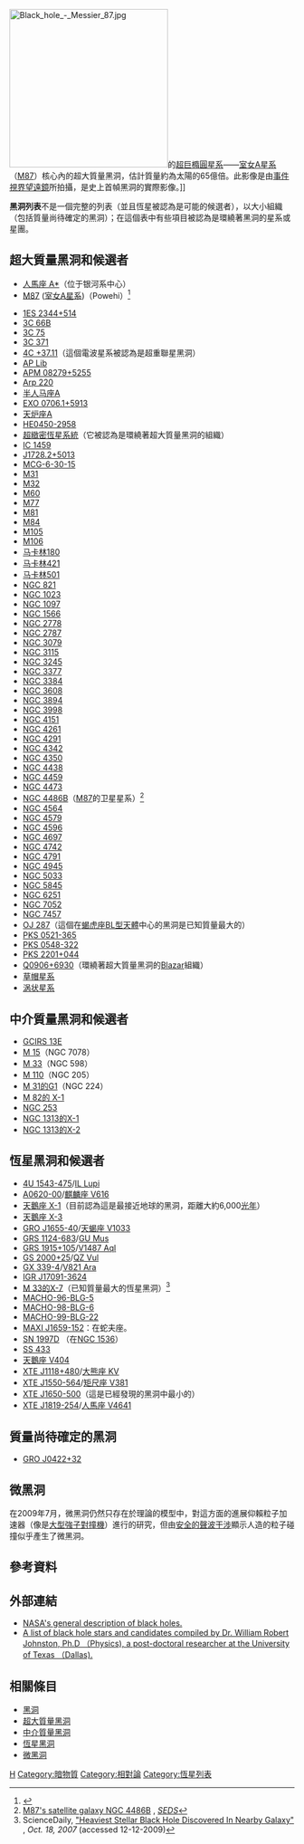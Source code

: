[[File:Black_hole_-_Messier_87.jpg|280px]]的[[超巨橢圓星系|超巨橢圓星系]]——[[室女A星系|室女A星系]]（[[M87|M87]]）核心內的超大質量黑洞，估計質量約為太陽的65億倍。此影像是由[[事件視界望遠鏡|事件視界望遠鏡]]所拍攝，是史上首幀黑洞的實際影像。]]
{{multiple image
| align     = right
| direction = vertical
| width     = 280
| image1    = Milky Way IR Spitzer.jpg
| caption1  = ''[[史匹哲太空望遠鏡|史匹哲]]''揭示了可見光看不見的：低溫恆星（藍色），熱的塵埃（紅色），靠近中央的明亮白點是[[人馬座A*|人馬座A*]]。
| image2=X-RayFlare-BlackHole-MilkyWay-20140105.jpg
| caption2=來自[[人馬座A*|人馬座A*]]的明亮[[X射線|X射線]]閃光，位置就在銀河系中心的[[超大質量黑洞|超大質量黑洞]]。<ref name="NASA-20150105">{{cite web|last1=Chou |first1=Felicia |last2=Anderson |first2=Janet |last3=Watzke |first3=Megan |title=RELEASE 15-001 – NASA’s Chandra Detects Record-Breaking Outburst from Milky Way’s Black Hole |url = http://www.nasa.gov/press/2015/january/nasa-s-chandra-detects-record-breaking-outburst-from-milky-way-s-black-hole/ |date=2015-01-05 |work=[[NASA|NASA]] |accessdate=2015-01-06 |deadurl=no |archiveurl=https://web.archive.org/web/20150106100532/http://www.nasa.gov/press/2015/january/nasa-s-chandra-detects-record-breaking-outburst-from-milky-way-s-black-hole/ |archivedate=2015-01-06 }}</ref>
}}

'''黑洞列表'''不是一個完整的列表（並且恆星被認為是可能的候選者），以大小組織（包括質量尚待確定的黑洞）；在這個表中有些項目被認為是環繞著黑洞的星系或星團。
{{Dynamic list}}
== 超大質量黑洞和候選者 ==
* [[人馬座_A*|人馬座 A*]]（位于银河系中心）
* [[M87|M87]] ([[室女A星系|室女A星系]])（Powehi）<ref>{{Cite web |url=https://www.cna.com.tw/news/firstnews/201904130002.aspx |title=首度曝光黑洞取名Powehi 喻其无穷可能 |accessdate=2019-04-13 |archive-date=2019-04-13 |archive-url=https://web.archive.org/web/20190413161721/https://www.cna.com.tw/news/firstnews/201904130002.aspx |dead-url=no }}</ref>

* [[1ES_2344+514|1ES 2344+514]]
* [[3C_66B|3C 66B]]
* [[3C_75|3C 75]]
* [[3C_371|3C 371]]
* [[4C_+37.11|4C +37.11]]（這個電波星系被認為是超重聯星黑洞）
* [[AP_Lib|AP Lib]]
* [[APM_08279+5255|APM 08279+5255]]
* [[Arp_220|Arp 220]]
* [[半人马座A|半人马座A]]
* [[EXO_0706.1+5913|EXO 0706.1+5913]]
* [[天炉座A|天炉座A]]
* [[HE0450-2958|HE0450-2958]]
* [[超緻密恆星系統|超緻密恆星系統]]（它被認為是環繞著超大質量黑洞的組織）
* [[IC_1459|IC 1459]]
* [[J1728.2+5013|J1728.2+5013]]
* [[MCG-6-30-15|MCG-6-30-15]]
* [[M31|M31]]
* [[M32|M32]]
* [[M60_(橢圓星系)|M60]]
* [[M77|M77]]
* [[M81|M81]]
* [[M84|M84]]
* [[M105|M105]]
* [[M106|M106]]
* [[马卡林180|马卡林180]]
* [[马卡林421|马卡林421]]
* [[马卡林501|马卡林501]]
* [[NGC_821|NGC 821]]
* [[NGC_1023|NGC 1023]]
* [[NGC_1097|NGC 1097]]
* [[NGC_1566|NGC 1566]]
* [[NGC_2778|NGC 2778]]
* [[NGC_2787|NGC 2787]]
* [[NGC_3079|NGC 3079]]
* [[NGC_3115|NGC 3115]]
* [[NGC_3245|NGC 3245]]
* [[NGC_3377|NGC 3377]]
* [[NGC_3384|NGC 3384]]
* [[NGC_3608|NGC 3608]]
* [[NGC_3894|NGC 3894]]
* [[NGC_3998|NGC 3998]]
* [[NGC_4151|NGC 4151]]
* [[NGC_4261|NGC 4261]]
* [[NGC_4291|NGC 4291]]
* [[NGC_4342|NGC 4342]]
* [[NGC_4350|NGC 4350]]
* [[NGC_4438|NGC 4438]]
* [[NGC_4459|NGC 4459]]
* [[NGC_4473|NGC 4473]]
* [[NGC_4486B|NGC 4486B]]（[[M87|M87]]的卫星星系）<ref>[http://seds.org/messier/more/m087_n4486b.html M87's satellite galaxy NGC 4486B] {{Wayback|url=http://seds.org/messier/more/m087_n4486b.html |date=20110624102155 }}, ''[[SEDS|SEDS]]''</ref>
* [[NGC_4564|NGC 4564]]
* [[NGC_4579|NGC 4579]]
* [[NGC_4596|NGC 4596]]
* [[NGC_4697|NGC 4697]]
* [[NGC_4742|NGC 4742]]
* [[NGC_4791|NGC 4791]]
* [[NGC_4945|NGC 4945]]
* [[NGC_5033|NGC 5033]]
* [[NGC_5845|NGC 5845]]
* [[NGC_6251|NGC 6251]]
* [[NGC_7052|NGC 7052]]
* [[NGC_7457|NGC 7457]]
* [[OJ_287|OJ 287]]（這個在[[蝎虎座BL型天體|蝎虎座BL型天體]]中心的黑洞是已知質量最大的）
* [[PKS_0521-365|PKS 0521-365]]
* [[PKS_0548-322|PKS 0548-322]]
* [[PKS_2201+044|PKS 2201+044]]
* [[Q0906+6930|Q0906+6930]]（環繞著超大質量黑洞的[[Blazar|Blazar]]組織）
* [[草帽星系|草帽星系]]
* [[涡状星系|涡状星系]]

== 中介質量黑洞和候選者 ==
* [[GCIRS_13E|GCIRS 13E]]
* [[M15|M 15]]（NGC 7078）
* [[三角座星系|M 33]]（NGC 598）
* [[M110_(橢圓星系)|M 110]]（NGC 205）
* [[仙女座星系|M 31的G1]]（NGC 224）
* [[雪茄星系|M 82的 X-1]]
* [[NGC_253|NGC 253]]
* [[NGC_1313|NGC 1313的X-1]]
* [[NGC_1313|NGC 1313的X-2]]

== 恆星黑洞和候選者 ==
* [[4U_1543-475|4U 1543-475]]/[[IL_Lupi|IL Lupi]]
* [[A0620-00|A0620-00]]/[[麒麟座_V616|麒麟座 V616]]
* [[天鵝座_X-1|天鵝座 X-1]]（目前認為這是最接近地球的黑洞，距離大約6,000[[光年|光年]]）
* [[天鵝座_X-3|天鵝座 X-3]]
* [[GRO_J1655-40|GRO J1655-40]]/[[天蝎座_V1033|天蝎座 V1033]]
* [[GRS_1124-683|GRS 1124-683]]/[[GU_Mus|GU Mus]]
* [[GRS_1915+105|GRS 1915+105]]/[[V1487_Aql|V1487 Aql]]
* [[GS_2000+25|GS 2000+25]]/[[QZ_Vul|QZ Vul]]
* [[GX_339-4|GX 339-4]]/[[V821_Ara|V821 Ara]]
* [[IGR_J17091-3624|IGR J17091-3624]]
* [[M33|M 33的X-7]]（已知質量最大的恆星黑洞）<ref>ScienceDaily, [http://www.sciencedaily.com/releases/2007/10/071017145225.htm "Heaviest Stellar Black Hole Discovered In Nearby Galaxy"] {{Wayback|url=http://www.sciencedaily.com/releases/2007/10/071017145225.htm |date=20160513000911 }}, ''Oct. 18, 2007'' (accessed 12-12-2009)</ref>
* [[MACHO-96-BLG-5|MACHO-96-BLG-5]]
* [[MACHO-98-BLG-6|MACHO-98-BLG-6]]
* [[MACHO-99-BLG-22|MACHO-99-BLG-22]]
* [[MAXI_J1659-152|MAXI J1659-152]]：在蛇夫座。
* [[SN_1997D|SN 1997D]] （在[[NGC_1536|NGC 1536]]）
* [[SS_433|SS 433]]
* [[天鵝座_V404|天鵝座 V404]]
* [[XTE_J1118+480|XTE J1118+480]]/[[大熊座_KV|大熊座 KV]]
* [[XTE_J1550-564|XTE J1550-564]]/[[矩尺座_V381|矩尺座 V381]]
* [[XTE_J1650-500|XTE J1650-500]]（這是已經發現的黑洞中最小的）
* [[XTE_J1819-254|XTE J1819-254]]/[[人馬座_V4641|人馬座 V4641]]

== 質量尚待確定的黑洞 ==
* [[GRO_J0422+32|GRO J0422+32]]

== 微黑洞 ==
在2009年7月，微黑洞仍然只存在於理論的模型中，對這方面的進展仰賴粒子加速器（像是[[大型強子對撞機|大型強子對撞機]]）進行的研究，但由[[大強子對撞機的粒子碰撞安全|安全的聲波干涉]]顯示人造的粒子碰撞似乎產生了微黑洞。

== 參考資料 ==
{{reflist}}

== 外部連結 ==
* [http://imagine.gsfc.nasa.gov/docs/science/know_l2/black_holes.html NASA's general description of black holes.]{{Wayback|url=http://imagine.gsfc.nasa.gov/docs/science/know_l2/black_holes.html |date=20141029122823 }}
* [http://www.johnstonsarchive.net/relativity/bhctable.html A list of black hole stars and candidates compiled by Dr. William Robert Johnston, Ph.D （Physics), a post-doctoral researcher at the University of Texas （Dallas).]{{Wayback|url=http://www.johnstonsarchive.net/relativity/bhctable.html |date=20190905050400 }}

== 相關條目 ==
* [[黑洞|黑洞]]
* [[超大質量黑洞|超大質量黑洞]]
* [[中介質量黑洞|中介質量黑洞]]
* [[恆星黑洞|恆星黑洞]]
* [[微黑洞|微黑洞]]

{{黑洞}}

[[Category:黑洞|H]]
[[Category:暗物質|Category:暗物質]]
[[Category:相對論|Category:相對論]]
[[Category:恆星列表|Category:恆星列表]]